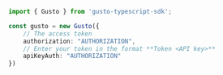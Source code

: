 ```typescript index.ts
import { Gusto } from 'gusto-typescript-sdk';

const gusto = new Gusto({
    // The access token
    authorization: "AUTHORIZATION",
    // Enter your token in the format **Token <API key>**
    apiKeyAuth: "AUTHORIZATION"
})
```
